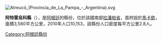 [[Image:Atreucó_(Provincia_de_La_Pampa_-_Argentina).svg|right]]
{{Coord|37|7|28|S|63|40|1|W|display=title}}

'''阿特雷烏科縣'''（{{lang-es|Departamento Atreucó}}），是[[阿根廷|阿根廷]]的縣份，位於該國南部[[拉潘帕省|拉潘帕省]]，首府設於[[馬卡欽|馬卡欽]]，面積3,580平方公里，2010年人口10,153，該縣份人口密度每平方公里2.8人。

{{Argentina-geo-stub}}
[[Category:阿根廷縣份|Category:阿根廷縣份]]